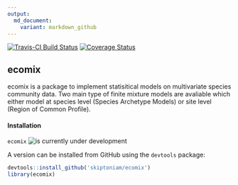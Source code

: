 ```yaml
---
output:
  md_document:
    variant: markdown_github
---
```


[![Travis-CI Build Status](https://travis-ci.org/skiptoniam/ecomix.svg?branch=master)](https://travis-ci.org/skiptoniam/ecomix.svg?branch=master)
[![Coverage Status](https://img.shields.io/codecov/c/github/skiptoniam/ecomix/master.svg)](https://codecov.io/github/skiptoniam/ecomix?branch=master)

## ecomix

ecomix is a package to implement statisitical models on multivariate species community data. Two main type of finite mixture models are avaliable which either model at species level (Species Archetype Models) or site level (Region of Common Profile). 


#### Installation

`ecomix` ![is currently under development](https://media.giphy.com/media/kudIERso2pFiE/giphy.gif)

A version can be installed from GitHub using the `devtools` package: 

```r
devtools::install_github('skiptoniam/ecomix')
library(ecomix)
```
